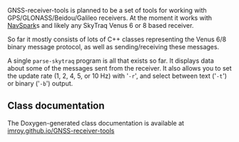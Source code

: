 GNSS-receiver-tools is planned to be a set of tools for working with
GPS/GLONASS/Beidou/Galileo receivers. At the moment it works with
[http://www.navspark.com.tw/ NavSpark]s and likely any SkyTraq Venus 6 or 8
based receiver.

So far it mostly consists of lots of C++ classes representing the Venus 6/8
binary message protocol, as well as sending/receiving these messages.

A single <tt>parse-skytraq</tt> program is all that exists so far. It displays data
about some of the messages sent from the receiver. It also allows you to set
the update rate (1, 2, 4, 5, or 10 Hz) with '<tt>-r</tt>', and select between
text ('<tt>-t</tt>') or binary ('<tt>-b</tt>') output.

== Class documentation ==

The Doxygen-generated class documentation is available at [http://imroy.github.io/GNSS-receiver-tools imroy.github.io/GNSS-receiver-tools]
